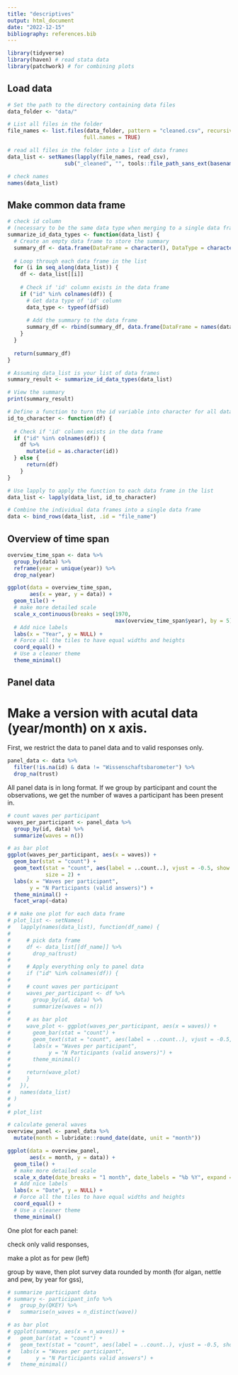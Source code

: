 ```yaml
---
title: "descriptives"
output: html_document
date: "2022-12-15"
bibliography: references.bib
---
```


```r
library(tidyverse)
library(haven) # read stata data
library(patchwork) # for combining plots
```

## Load data

```r
# Set the path to the directory containing data files
data_folder <- "data/"

# List all files in the folder
file_names <- list.files(data_folder, pattern = "cleaned.csv", recursive = TRUE,
                        full.names = TRUE)

# read all files in the folder into a list of data frames
data_list <- setNames(lapply(file_names, read_csv), 
                  sub("_cleaned", "", tools::file_path_sans_ext(basename(file_names))))

# check names
names(data_list)
```

## Make common data frame

```r
# check id column 
# (necessary to be the same data type when merging to a single data frame)
summarize_id_data_types <- function(data_list) {
  # Create an empty data frame to store the summary
  summary_df <- data.frame(DataFrame = character(), DataType = character(), stringsAsFactors = FALSE)
  
  # Loop through each data frame in the list
  for (i in seq_along(data_list)) {
    df <- data_list[[i]]
    
    # Check if 'id' column exists in the data frame
    if ("id" %in% colnames(df)) {
      # Get data type of 'id' column
      data_type <- typeof(df$id)
      
      # Add the summary to the data frame
      summary_df <- rbind(summary_df, data.frame(DataFrame = names(data_list)[i], DataType = data_type, stringsAsFactors = FALSE))
    }
  }
  
  return(summary_df)
}

# Assuming data_list is your list of data frames
summary_result <- summarize_id_data_types(data_list)

# View the summary
print(summary_result)
```


```r
# Define a function to turn the id variable into character for all data sets
id_to_character <- function(df) {
  
  # Check if 'id' column exists in the data frame
  if ("id" %in% colnames(df)) {
    df %>%
      mutate(id = as.character(id)) 
  } else {
      return(df)
    }
}

# Use lapply to apply the function to each data frame in the list
data_list <- lapply(data_list, id_to_character)

# Combine the individual data frames into a single data frame
data <- bind_rows(data_list, .id = "file_name")
```

## Overview of time span

```r
overview_time_span <- data %>% 
  group_by(data) %>% 
  reframe(year = unique(year)) %>% 
  drop_na(year)

ggplot(data = overview_time_span,
       aes(x = year, y = data)) +
  geom_tile() +
  # make more detailed scale
  scale_x_continuous(breaks = seq(1970, 
                                  max(overview_time_span$year), by = 5)) +
  # Add nice labels
  labs(x = "Year", y = NULL) +
  # Force all the tiles to have equal widths and heights
  coord_equal() +
  # Use a cleaner theme
  theme_minimal()
```

## Panel data

# Make a version with acutal data (year/month) on x axis. 

First, we restrict the data to panel data and to valid responses only. 

```r
panel_data <- data %>% 
  filter(!is.na(id) & data != "Wissenschaftsbarometer") %>% 
  drop_na(trust)
```

All panel data is in long format. If we group by participant and count the observations, we get the number of waves a participant has been present in. 

```r
# count waves per participant
waves_per_participant <- panel_data %>% 
  group_by(id, data) %>% 
  summarize(waves = n())

# as bar plot
ggplot(waves_per_participant, aes(x = waves)) +
  geom_bar(stat = "count") +
  geom_text(stat = "count", aes(label = ..count..), vjust = -0.5, show.legend = FALSE, 
            size = 2) +
  labs(x = "Waves per participant",
       y = "N Participants (valid answers)") +
  theme_minimal() + 
  facet_wrap(~data)
```
```r
# # make one plot for each data frame
# plot_list <- setNames(
#   lapply(names(data_list), function(df_name) {
#     
#     # pick data frame
#     df <- data_list[[df_name]] %>% 
#       drop_na(trust)
#     
#     # Apply everything only to panel data
#     if ("id" %in% colnames(df)) {
#     
#     # count waves per participant
#     waves_per_participant <- df %>% 
#       group_by(id, data) %>% 
#       summarize(waves = n())
#     
#     # as bar plot
#     wave_plot <- ggplot(waves_per_participant, aes(x = waves)) +
#       geom_bar(stat = "count") +
#       geom_text(stat = "count", aes(label = ..count..), vjust = -0.5, show.legend = FALSE) +
#       labs(x = "Waves per participant",
#            y = "N Participants (valid answers)") +
#       theme_minimal()
#     
#     return(wave_plot) 
#     }
#   }),
#   names(data_list)
# )
# 
# plot_list
```

```r
# calculate general waves
overview_panel <- panel_data %>% 
  mutate(month = lubridate::round_date(date, unit = "month"))

ggplot(data = overview_panel,
       aes(x = month, y = data)) +
  geom_tile() +
  # make more detailed scale
  scale_x_date(date_breaks = "1 month", date_labels = "%b %Y", expand = c(0, 0)) +
  # Add nice labels
  labs(x = "Date", y = NULL) +
  # Force all the tiles to have equal widths and heights
  coord_equal() +
  # Use a cleaner theme
  theme_minimal() 
```


One plot for each panel: 

check only valid responses, 

make a plot as for pew (left)

group by wave, then plot survey data rounded by month (for algan, nettle and pew, by year for gss), 

```r
# summarize participant data
# summary <- participant_info %>% 
#   group_by(QKEY) %>% 
#   summarise(n_waves = n_distinct(wave))

# as bar plot
# ggplot(summary, aes(x = n_waves)) +
#   geom_bar(stat = "count") +
#   geom_text(stat = "count", aes(label = ..count..), vjust = -0.5, show.legend = FALSE) +
#   labs(x = "Waves per participant",
#        y = "N Participants valid answers") +
#   theme_minimal()
```



